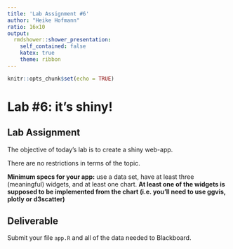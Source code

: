 ```yaml
---
title: 'Lab Assignment #6'
author: "Heike Hofmann"
ratio: 16x10
output:
  rmdshower::shower_presentation:
    self_contained: false
    katex: true
    theme: ribbon
---
```


```r
knitr::opts_chunk$set(echo = TRUE)
```

# Lab #6: it's shiny!



## Lab Assignment

The objective of today's lab is to create a shiny web-app.

There are no restrictions in terms of the topic.

**Minimum specs for your app:** use a data set, have at least three (meaningful) widgets, and at least one chart. 
**At least one of the widgets is supposed to be implemented from the chart (i.e. you'll need to use ggvis, plotly or d3scatter)**

## Deliverable 

Submit your file `app.R` and all of the data needed  to Blackboard. 


